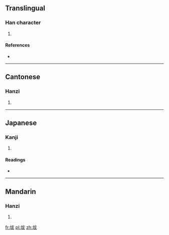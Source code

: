 ==Translingual==

===Han character===
{{Han char|rn=32|rad=土|as=05|sn=8|four=|canj=土戈大水 (GIKE)}}

# {{defn|Han|sort=土05}}

====References====
* {{Han ref|kx=0227.040|dkj=05000|dj=0462.210|hdz=10430.080|uh=577A|ud=22394}}

----

==Cantonese==

===Hanzi===
{{yue-hanzi|jyut=[[paat6]], [[pet6]]|y=paat6, pet6}}

# {{defn|lang=yue|sort=土05}}

----

==Japanese==

===Kanji===
{{ja-kanji|grade=|rs=土05}}

# {{defn|lang=ja|sort=土05}}

====Readings====
* {{ja-readings|on=[[はつ]] (hatsu), [[はち]] (hachi), [[ぼち]] (bochi)|kun=[[ちりのさま]] (chirinosama)}}

----

==Mandarin==

===Hanzi===
{{cmn-hanzi|pin=[[bá]] ([[ba2]])|wg=pa<sup>2</sup>}}

# {{defn|lang=cmn|sort=土05}}

[[fr:坺]]
[[pl:坺]]
[[zh:坺]]
